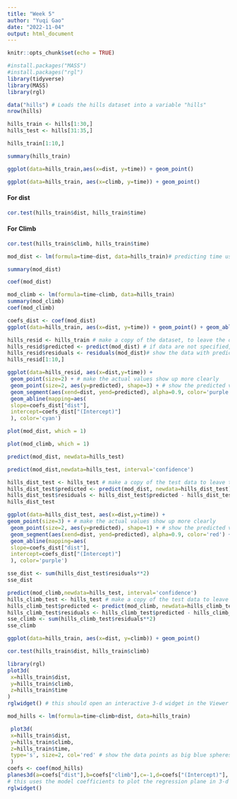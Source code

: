 ```yaml
---
title: "Week 5"
author: "Yuqi Gao"
date: "2022-11-04"
output: html_document
---
```


```r
knitr::opts_chunk$set(echo = TRUE)
```

```r
#install.packages("MASS")
#install.packages("rgl")
library(tidyverse)
library(MASS)
library(rgl) 
```
```r
data("hills") # Loads the hills dataset into a variable "hills"
nrow(hills)
```

```r
hills_train <- hills[1:30,]
hills_test <- hills[31:35,]
```

```r
hills_train[1:10,]
```

```r
summary(hills_train)
```

```r
ggplot(data=hills_train,aes(x=dist, y=time)) + geom_point()
```

```r
ggplot(data=hills_train, aes(x=climb, y=time)) + geom_point()
```

#### For dist
```r
cor.test(hills_train$dist, hills_train$time)
```
#### For Climb
```r
cor.test(hills_train$climb, hills_train$time)
```

```r
mod_dist <- lm(formula=time~dist, data=hills_train)# predicting time using dist
```

```r
summary(mod_dist)
```

```r
coef(mod_dist)
```

```r
mod_climb <- lm(formula=time~climb, data=hills_train)
summary(mod_climb)
coef(mod_climb)
```


```r
coefs_dist <- coef(mod_dist)
ggplot(data=hills_train, aes(x=dist, y=time)) + geom_point() + geom_abline(mapping=aes(slope=coefs_dist["dist"], intercept=coefs_dist["(Intercept)"]), color='cyan')
```

```r
hills_resid <- hills_train # make a copy of the dataset, to leave the original untouched
hills_resid$predicted <- predict(mod_dist) # if data are not specified, uses the data the model was fit to
hills_resid$residuals <- residuals(mod_dist)# show the data with predicted and residual values
hills_resid[1:10,]
```

```r
ggplot(data=hills_resid, aes(x=dist,y=time)) +
 geom_point(size=2) + # make the actual values show up more clearly
 geom_point(size=2, aes(y=predicted), shape=3) + # show the predicted values
 geom_segment(aes(xend=dist, yend=predicted), alpha=0.9, color='purple') +
 geom_abline(mapping=aes(
 slope=coefs_dist["dist"],
 intercept=coefs_dist["(Intercept)"]
 ), color='cyan')
```

```r
plot(mod_dist, which = 1)
```

```r
plot(mod_climb, which = 1)
```

```r
predict(mod_dist, newdata=hills_test)
```

```r
predict(mod_dist,newdata=hills_test, interval='confidence')
```

```r
hills_dist_test <- hills_test # make a copy of the test data to leave the original unaltered
hills_dist_test$predicted <- predict(mod_dist, newdata=hills_dist_test)
hills_dist_test$residuals <- hills_dist_test$predicted - hills_dist_test$time
hills_dist_test
```

```r
ggplot(data=hills_dist_test, aes(x=dist,y=time)) +
geom_point(size=3) + # make the actual values show up more clearly
 geom_point(size=2, aes(y=predicted), shape=1) + # show the predicted values
 geom_segment(aes(xend=dist, yend=predicted), alpha=0.9, color='red') +
 geom_abline(mapping=aes(
 slope=coefs_dist["dist"],
 intercept=coefs_dist["(Intercept)"]
 ), color='purple')
```

```r
sse_dist <- sum(hills_dist_test$residuals**2)
sse_dist
```

```r
predict(mod_climb,newdata=hills_test, interval='confidence')
hills_climb_test <- hills_test # make a copy of the test data to leave the original unaltered
hills_climb_test$predicted <- predict(mod_climb, newdata=hills_climb_test)
hills_climb_test$residuals <- hills_climb_test$predicted - hills_climb_test$time
sse_climb <- sum(hills_climb_test$residuals**2)
sse_climb
```

```r
ggplot(data=hills_train, aes(x=dist, y=climb)) + geom_point()
```

```r
cor.test(hills_train$dist, hills_train$climb)
```

```r
library(rgl)
plot3d(
 x=hills_train$dist,
 y=hills_train$climb,
 z=hills_train$time
)
rglwidget() # this should open an interactive 3-d widget in the Viewer pane
```

```r
mod_hills <- lm(formula=time~climb+dist, data=hills_train)
```

```r
 plot3d(
 x=hills_train$dist,
 y=hills_train$climb,
 z=hills_train$time,
 type='s', size=2, col='red' # show the data points as big blue spheres for visibility
 )
coefs <- coef(mod_hills)
planes3d(a=coefs["dist"],b=coefs["climb"],c=-1,d=coefs["(Intercept)"], col='cyan', alpha=0.5)
# this uses the model coefficients to plot the regression plane in 3-d space
rglwidget()
```

```r

```

